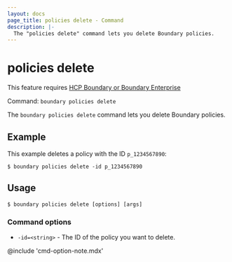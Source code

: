```yaml
---
layout: docs
page_title: policies delete - Command
description: |-
  The "policies delete" command lets you delete Boundary policies.
---
```


# policies delete

<EnterpriseAlert product="boundary">This feature requires <a href="https://www.hashicorp.com/products/boundary">HCP Boundary or Boundary Enterprise</a></EnterpriseAlert>

Command: `boundary policies delete`

The `boundary policies delete` command lets you delete Boundary policies.

## Example

This example deletes a policy with the ID `p_1234567890`:

```shell-session
$ boundary policies delete -id p_1234567890
```

## Usage

<CodeBlockConfig hideClipboard>

```shell-session
$ boundary policies delete [options] [args]
```

</CodeBlockConfig>

### Command options

- `-id=<string>` - The ID of the policy you want to delete.

@include 'cmd-option-note.mdx'